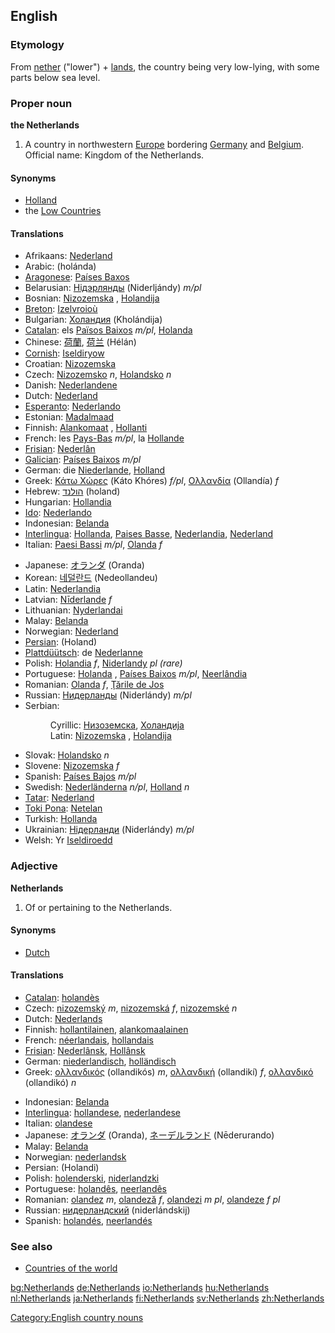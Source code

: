 ==English==
{{wikipedia}}
===Etymology===
From [[nether]] ("lower") + [[land]]s, the country being very low-lying, with some parts below sea level.

===Proper noun===
'''the Netherlands'''

#A country in northwestern [[Europe]] bordering [[Germany]] and [[Belgium]]. Official name: Kingdom of the Netherlands.

====Synonyms====
*[[Holland]]<!-- although "Holland" is incorrect in DUTCH to refer to the whole country, the ENGLISH word "Holland" is a proper synonym for the entire nation. -->
*the [[Low Countries]]

====Translations====
{{top}}
*Afrikaans: [[Nederland]]
*Arabic: {{ARchar|[[هولندا]]}} (holánda) {{f}}
*[[Aragonese]]: [[Países Baxos]]
*Belarusian: [[Нідэрлянды]] (Niderljándy) ''m/pl''
*Bosnian: [[Nizozemska#Bosnian|Nizozemska]] {{f}}, [[Holandija#Bosnian|Holandija]] {{f}}
*[[Breton]]: [[Izelvroioù]]
*Bulgarian: [[Холандия]] (Kholándija) {{f}}
*[[Catalan]]: els [[Països Baixos]] ''m/pl'', [[Holanda]] {{f}}
*Chinese: [[荷蘭]], [[荷兰]] (Hélán)
*[[Cornish]]: [[Iseldiryow]]
*Croatian: [[Nizozemska]] {{f}}
*Czech: [[Nizozemsko]] ''n'', [[Holandsko]] ''n''
*Danish: [[Nederlandene]]
*Dutch: [[Nederland]]
*[[Esperanto]]: [[Nederlando]]
*Estonian: [[Madalmaad]]
*Finnish: [[Alankomaat]] {{p}}, [[Hollanti]]
*French: les [[Pays-Bas]] ''m/pl'', la [[Hollande]]
*[[Frisian]]: [[Nederlân]]
*[[Galician]]: [[Países Baixos]] ''m/pl''
*German: die [[Niederlande]], [[Holland]]
*Greek: [[Κάτω Χώρες]] (Káto Khóres) ''f/pl'', [[Ολλανδία]] (Ollandía) ''f''
*Hebrew: [[הולנד]] (holand)
*Hungarian: [[Hollandia]]
*[[Ido]]: [[Nederlando]]
*Indonesian: [[Belanda]]
*[[Interlingua]]: [[Hollanda]], [[Paises Basse]], [[Nederlandia]], [[Nederland]]
*Italian: [[Paesi Bassi]] ''m/pl'', [[Olanda]] ''f''
{{mid}}
*Japanese: [[オランダ]] (Oranda)
*Korean: [[네덜란드]] (Nedeollandeu)
*Latin: [[Nederlandia]] {{f}}
*Latvian: [[Nīderlande]] ''f''
*Lithuanian: [[Nyderlandai]]
*Malay: [[Belanda]]
*Norwegian: [[Nederland]]
*[[Persian]]: {{FAchar|[[هلند]]}} (Holand)
*[[Plattdüütsch]]: de [[Nederlanne]]
*Polish: [[Holandia]] ''f'', [[Niderlandy]] ''pl (rare)''
*Portuguese: [[Holanda]] {{f}}, [[Países Baixos]] ''m/pl'', [[Neerlândia]] {{f}}
*Romanian: [[Olanda]] ''f'', [[Ţările de Jos]]
*Russian: [[Нидерланды]] (Niderlándy) ''m/pl''
*Serbian:
*:Cyrillic: [[Низоземска#Serbian|Низоземска]], [[Холандија#Serbian|Холандија]] {{f}}
*:Latin: [[Nizozemska#Serbian|Nizozemska]] {{f}}, [[Holandija#Serbian|Holandija]] {{f}}
*Slovak: [[Holandsko]] ''n''
*Slovene: [[Nizozemska]] ''f''
*Spanish: [[Países Bajos]] ''m/pl''
*Swedish: [[Nederländerna]] ''n/pl'', [[Holland]] ''n''
*[[Tatar]]: [[Nederland]]
*[[Toki Pona]]: [[Netelan]]
*Turkish: [[Hollanda]]
*Ukrainian: [[Нідерланди]] (Niderlándy) ''m/pl''
*Welsh: Yr [[Iseldiroedd]]
{{bottom}}

===Adjective===
'''Netherlands'''

# Of or pertaining to the Netherlands.

====Synonyms====
*[[Dutch]]

====Translations====
{{top}}
*[[Catalan]]: [[holandès]]
*Czech: [[nizozemský]] ''m'', [[nizozemská]] ''f'', [[nizozemské]] ''n''
*Dutch: [[Nederlands]]
*Finnish: [[hollantilainen]], [[alankomaalainen]]
*French: [[néerlandais]], [[hollandais]]
*[[Frisian]]: [[Nederlânsk]], [[Hollânsk]]
*German: [[niederlandisch]], [[holländisch]]
*Greek: [[ολλανδικός]] (ollandikós) ''m'', [[ολλανδική]] (ollandikí) ''f'', [[ολλανδικό]] (ollandikó) ''n''
{{mid}}
*Indonesian: [[Belanda]]
*[[Interlingua]]: [[hollandese]], [[nederlandese]]
*Italian: [[olandese]]
*Japanese: [[オランダ]] (Oranda), [[ネーデルランド]] (Nēderurando)
*Malay: [[Belanda]]
*Norwegian: [[nederlandsk]]
*Persian: {{FAchar|[[هلندی]]}} (Holandi)
*Polish: [[holenderski]], [[niderlandzki]]
*Portuguese: [[holandês]], [[neerlandês]]
*Romanian: [[olandez]] ''m'', [[olandeză]] ''f'', [[olandezi]] ''m pl'', [[olandeze]] ''f pl''
*Russian: [[нидерландский]] (niderlándskij)
*Spanish: [[holandés]], [[neerlandés]]
{{bottom}}

===See also===
*[[Countries of the world]]

[[Category:English country nouns]]
[[bg:Netherlands]]
[[de:Netherlands]]
[[io:Netherlands]]
[[hu:Netherlands]]
[[nl:Netherlands]]
[[ja:Netherlands]]
[[fi:Netherlands]]
[[sv:Netherlands]]
[[zh:Netherlands]]